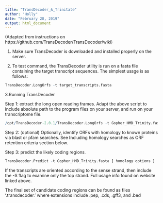 ```yaml
---
title: "TransDecoder_&_Trinitate"
author: "Holly"
date: "February 28, 2019"
output: html_document
---
```


(Adapted from instructions on https://github.com/TransDecoder/TransDecoder/wiki)

1. Make sure TransDecoder is downloaded and installed properly on the server. 

2. To test command, the TransDecoder utility is run on a fasta file containing the target transcript sequences. The simplest usage is as follows:
```r
TransDecoder.LongOrfs -t target_transcripts.fasta
```


3.Running TransDecoder

Step 1: extract the long open reading frames. Adapt the above script to include absolute path to the program files on your server, and run on your transcriptome file. 

```r

/opt/TransDecoder-2.0.1/TransDecoder.LongOrfs -t Gopher_HMD_Trinity.fasta
```

Step 2: (optional) Optionally, identify ORFs with homology to known proteins via blast or pfam searches.
See Including homology searches as ORF retention criteria section below.

Step 3: predict the likely coding regions. 
```r
TransDecoder.Predict -t Gopher_HMD_Trinity.fasta [ homology options ]
```

If the transcripts are oriented according to the sense strand, then include the -S flag to examine only the top strand. Full usage info found on website linked above.

The final set of candidate coding regions can be found as files '.transdecoder.' where extensions include .pep, .cds, .gff3, and .bed